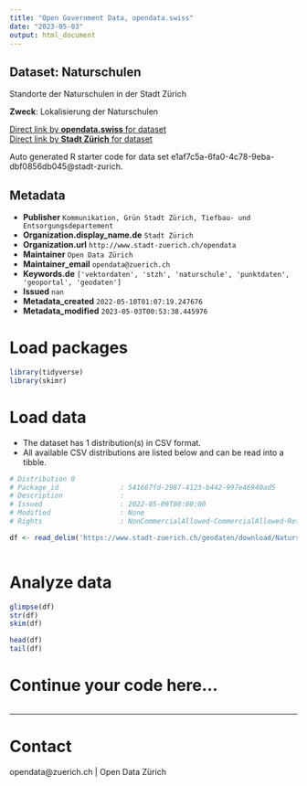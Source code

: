 ```yaml
---
title: "Open Government Data, opendata.swiss"
date: "2023-05-03"
output: html_document
---
```


## Dataset: Naturschulen

Standorte der Naturschulen in der Stadt Zürich

**Zweck**: Lokalisierung der Naturschulen

[Direct link by **opendata.swiss** for dataset](https://opendata.swiss/de/dataset/naturschulen)<br>
[Direct link by **Stadt Zürich** for dataset](https://data.stadt-zuerich.ch/dataset/geo_naturschulen)

Auto generated R starter code for data set e1af7c5a-6fa0-4c78-9eba-dbf0856db045@stadt-zurich.

## Metadata

- **Publisher** `Kommunikation, Grün Stadt Zürich, Tiefbau- und Entsorgungsdepartement`
- **Organization.display_name.de** `Stadt Zürich`
- **Organization.url** `http://www.stadt-zuerich.ch/opendata`
- **Maintainer** `Open Data Zürich`
- **Maintainer_email** `opendata@zuerich.ch`
- **Keywords.de** `['vektordaten', 'stzh', 'naturschule', 'punktdaten', 'geoportal', 'geodaten']`
- **Issued** `nan`
- **Metadata_created** `2022-05-10T01:07:19.247676`
- **Metadata_modified** `2023-05-03T00:53:38.445976`


# Load packages

```r

library(tidyverse)
library(skimr)

```

# Load data

-   The dataset has 1 distribution(s) in CSV format.
-   All available CSV distributions are listed below and can be read into a tibble.

```r

# Distribution 0
# Package_id               : 541667fd-2987-4123-b442-997e46940ad5
# Description              : 
# Issued                   : 2022-05-09T00:00:00
# Modified                 : None
# Rights                   : NonCommercialAllowed-CommercialAllowed-ReferenceNotRequired

df <- read_delim('https://www.stadt-zuerich.ch/geodaten/download/Naturschulen?format=10008')



```

# Analyze data

```r

glimpse(df)
str(df)
skim(df)

head(df)
tail(df)

```

# Continue your code here...

```r

```

------------------------------------------------------------------------

# Contact

opendata@zuerich.ch | Open Data Zürich
